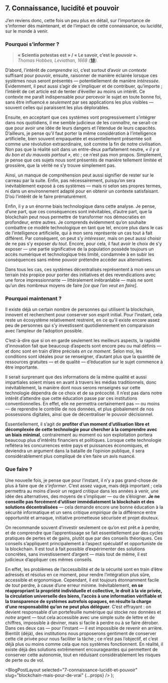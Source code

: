 
## 7. Connaissance, lucidité et pouvoir

J’en reviens donc, cette fois un peu plus en détail, sur l’importance de s’informer dès maintenant, et de l’impact de cette connaissance, ou _lucidité_, sur le monde à venir.

### Pourquoi s’informer ?

> **« Scientia potestas est » / « Le savoir, c’est le pouvoir ».** <br/> _Thomas Hobbes, Leviathan, 1668 ([**18**](https://www.historyofinformation.com/detail.php?id=5253))._

D’abord, l’intérêt de _comprendre_ ici, c’est surtout d’avoir un _contexte_ suffisant pour pouvoir, ensuite, raisonner de manière éclairée lorsque ces systèmes nous seront présentés — potentiellement de manière _intéressée_. Évidemment, il peut aussi s’agir de s’impliquer et de contribuer, qu’importe ; l’intérêt de cet article est de tenter d’éveiller au moins un intérêt. Ce contexte me paraît indispensable pour percevoir le sujet en toute bonne foi, sans être influencé.e _seulement_ par ses applications les plus visibles — souvent celles qui paraissent les plus déplorables.

Ensuite, en acceptant que ces systèmes vont progressivement s’intégrer dans nos quotidiens, il me semble judicieux de les _connaître_, ne serait-ce que pour avoir une idée de leurs dangers et l’étendue de leurs capacités. D’ailleurs, je pense qu’il faut porter la même considération à l’intelligence artificielle, bien souvent empaquetée et essentiellement présentée soit comme une révolution extraordinaire, soit comme la fin de notre civilisation. Non pas que la réalité soit dans un entre-deux parfaitement neutre, _« il y a du bon et du mauvais partout »_, etc ; ce n’est pas mon propos. Simplement, je pense que ces sujets nous sont présentés de manière tellement limitée et grossière, que la vérité ne s’y trouve simplement pas.

Ainsi, un manque de compréhension peut aussi signifier de rester sur le carreau par la suite. Enfin, pas nécessairement, puisqu’on sera inévitablement exposé à ces systèmes — mais ni selon ses propres termes, ni dans un environnement adapté pour en obtenir un contexte satisfaisant. D’où l’intérêt de le faire prématurément.

Enfin, il y a un énorme biais technologique dans cette analyse. Je pense, d’une part, que ces conséquences sont inévitables, d’autre part, que la blockchain peut nous permettre de transformer nos démocraties en profondeur, entre autres. Je comprends évidemment qu’on souhaite combattre ce modèle technologique en tant que tel, encore plus dans le cas de l’intelligence artificielle, qui à mon sens représente un cas tout à fait différent. Par conséquent, on peut s’y _intéresser_, mais on peut aussi choisir de ne pas s’y exposer _du tout_. Encore, pour cela, il faut avoir le choix de s’y exposer — une partie significative de la population possède toujours un accès numérique et technologique très limité, condamnée à en subir les conséquences sans même pouvoir prétendre accéder aux alternatives.

Dans tous les cas, ces systèmes décentralisés représentent à mon sens un terrain _très_ propice pour porter des initiatives et des revendications avec une force impressionnante — littéralement inébranlable — mais ne sont qu’un des nombreux moyens de faire _[ce que l’on veut en faire]_.

### Pourquoi maintenant ?

Il existe déjà un certain nombre de personnes qui utilisent la blockchain, innovent et recherchent pour conserver son esprit initial. Pour l’instant, cela reste un écosystème relativement restreint, en ce qu’il existe encore assez peu de personnes qui s’y investissent quotidiennement en comparaison avec l’ampleur de l’adoption possible.

C’est-à-dire que si on en garde seulement les meilleurs aspects, la rapidité d’innovation fait que beaucoup d’aspects sont encore peu ou mal définis — et donc sont en train d’être précisés _en ce moment_. Selon moi, les conditions sont idéales pour se renseigner, d’autant plus que la quantité de ressources gratuites — et de qualité — d’éducation sur le sujet commence à être importante.

Il serait surprenant que des informations de la même qualité et aussi impartiales soient mises en avant à travers les médias traditionnels, donc inévitablement, la manière dont nous serons renseignés sur cette technologie dépendra de ce choix et de sa précocité. Il n’est pas dans notre intérêt d’attendre que cette éducation passe par ces institutions conventionnelles. En effet, elle ne permettra certainement pas — ou moins — de reprendre le contrôle de nos données, et plus globalement de nos possessions digitales, ainsi que de décentraliser le pouvoir décisionnel.

Essentiellement, il s’agit de **profiter d’un moment d’utilisation libre et décomplexée de cette technologie pour chercher à la comprendre avec un biais minimal**, contrairement au moment où son exploitation portera beaucoup plus d’intérêts financiers et politiques. Lorsque cette technologie reflétera les concurrences entre pays et puissances économiques, et deviendra un argument dans la bataille de l’opinion publique, il sera considérablement plus compliqué de s’en faire un avis nuancé.

### Que faire ?

Une nouvelle fois, je pense que pour l’instant, il n’y a pas grand-chose de plus à faire que de _s’informer_. C’est assez vague, mais déjà important ; cela permettra au moins d’avoir un regard _critique_ dans les années à venir, une idée des alternatives, des moyens de s’impliquer — ou de s’éloigner. **Je ne conseille pas forcément d’utiliser immédiatement la blockchain et des solutions décentralisées** — cela demande encore une bonne éducation à la sécurité informatique et un sens critique _empirique_ de la différence entre opportunité et arnaque, initiative prometteuse sécurisée et projet douteux.

On recommande souvent d’investir seulement ce qu’on est prêt.e à perdre, et de comprendre que l’apprentissage se fait essentiellement par des cycles pratiques de pertes et de gains, plutôt que par des conseils théoriques. Ces conseils s’appliquent principalement à l’aspect spéculatif et opportuniste de la blockchain. Il est tout à fait possible d’expérimenter des solutions concrètes, sans investissement d’argent — mais tout de même, il est judicieux d’appliquer ces mêmes conseils.

En effet, les problèmes de l’accessibilité et de la sécurité sont en train d’être adressés et résolus en ce moment, pour rendre l’intégration plus sûre, accessible et ergonomique. Cependant, il est toujours étonnamment facile de _tout_ perdre, à cause d’une erreur minime. Inévitablement, **en se réappropriant la propriété individuelle et collective, le droit à la vie privée, la circulation universelle des biens, l’accès à une information vérifiable et la transparence de systèmes autrefois opaques, en résulte la charge d’une responsabilité qu’on ne peut plus déléguer**. C’est effrayant : on devient responsable d’un portefeuille numérique qui stocke _nos_ données et _notre_ argent — tout cela accessible avec une simple suite de lettre et de chiffres, impossible à deviner, mais si facile à perdre ou à se faire dérober. Dans ces deux cas — pour l’instant — il est impossible de revenir en arrière. Bientôt (déjà), des institutions nous proposerons gentiment de conserver cette clé privée pour nous faciliter la tâche ; ce n’est pas l’objectif, et c’est déjà plus ou moins comme cela que nos systèmes fonctionnent. En réalité, il existe déjà des solutions extrêmement encourageantes qui permettent de conserver cette autonomie, tout en réduisant considérablement les risques de perte ou de vol.

  <BlogPostLayout
    selected="7-connaissance-lucidit-et-pouvoir"
    slug="blockchain-mais-pour-de-vrai"
    {...props}
  />
);

